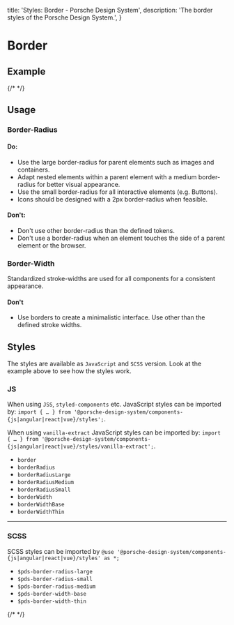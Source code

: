   title: 'Styles: Border - Porsche Design System',
  description: 'The border styles of the Porsche Design System.',
}

# Border

## Example

{/* <Playground :frameworkMarkup="codeExample" :externalStackBlitzDependencies="['styled-components']"><ExampleStylesBorder /></Playground> */}

## Usage

### Border-Radius

#### Do:

- Use the large border-radius for parent elements such as images and containers.
- Adapt nested elements within a parent element with a medium border-radius for better visual appearance.
- Use the small border-radius for all interactive elements (e.g. Buttons).
- Icons should be designed with a 2px border-radius when feasible.

#### Don't:

- Don't use other border-radius than the defined tokens.
- Don't use a border-radius when an element touches the side of a parent element or the browser.

### Border-Width

Standardized stroke-widths are used for all components for a consistent appearance.

#### Don't

- Use borders to create a minimalistic interface. Use other than the defined stroke widths.

## Styles

The styles are available as `JavaScript` and `SCSS` version. Look at the example above to see how the styles work.

### JS

When using `JSS`, `styled-components` etc. JavaScript styles can be imported by:
`import { … } from '@porsche-design-system/components-{js|angular|react|vue}/styles';`.

When using `vanilla-extract` JavaScript styles can be imported by:
`import { … } from '@porsche-design-system/components-{js|angular|react|vue}/styles/vanilla-extract';`.

- `border`
- `borderRadius`
- `borderRadiusLarge`
- `borderRadiusMedium`
- `borderRadiusSmall`
- `borderWidth`
- `borderWidthBase`
- `borderWidthThin`

---

### SCSS

SCSS styles can be imported by `@use '@porsche-design-system/components-{js|angular|react|vue}/styles' as *;`

- `$pds-border-radius-large`
- `$pds-border-radius-small`
- `$pds-border-radius-medium`
- `$pds-border-width-base`
- `$pds-border-width-thin`

{/* <script lang="ts">

  @Component({
  components: {
  ExampleStylesBorder
},
})
  codeExample = getStylesBorderCodeSamples();

  public mounted(): void {
  adjustSelectedFramework(this.codeExample);
}
}
</script> */}
